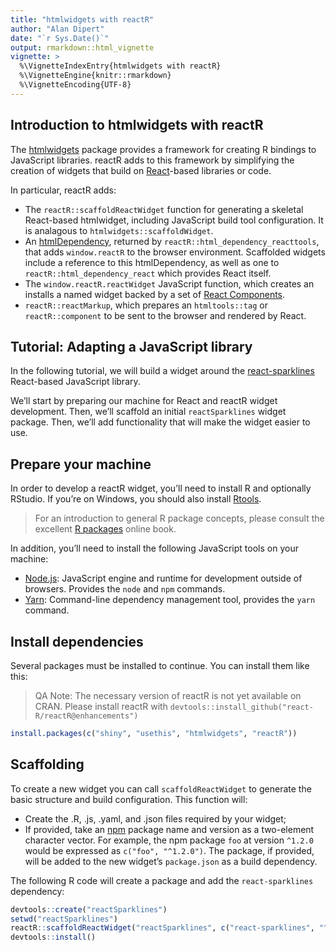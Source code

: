 ```yaml
---
title: "htmlwidgets with reactR"
author: "Alan Dipert"
date: "`r Sys.Date()`"
output: rmarkdown::html_vignette
vignette: >
  %\VignetteIndexEntry{htmlwidgets with reactR}
  %\VignetteEngine{knitr::rmarkdown}
  %\VignetteEncoding{UTF-8}
---
```


## Introduction to htmlwidgets with reactR

The [htmlwidgets](https://www.htmlwidgets.org) package provides a framework for creating R bindings to JavaScript libraries. reactR adds to this framework by simplifying the creation of widgets that build on [React](https://facebook.github.io/react/)-based libraries or code.

In particular, reactR adds:

* The `reactR::scaffoldReactWidget` function for generating a skeletal React-based htmlwidget, including JavaScript build tool configuration. It is analagous to `htmlwidgets::scaffoldWidget`.
* An [htmlDependency](https://shiny.rstudio.com/articles/packaging-javascript.html), returned by `reactR::html_dependency_reacttools`, that adds `window.reactR` to the browser environment. Scaffolded widgets include a reference to this htmlDependency, as well as one to `reactR::html_dependency_react` which provides React itself.
* The `window.reactR.reactWidget` JavaScript function, which creates an installs a named widget backed by a set of [React Components](https://reactjs.org/docs/react-component.html).
* `reactR::reactMarkup`, which prepares an `htmltools::tag` or `reactR::component` to be sent to the browser and rendered by React.

## Tutorial: Adapting a JavaScript library

In the following tutorial, we will build a widget around the [react-sparklines](https://reactjs.org/docs/react-component.html) React-based JavaScript library.

We'll start by preparing our machine for React and reactR widget development. Then, we'll scaffold an initial `reactSparklines` widget package. Then, we'll add functionality that will make the widget easier to use.

## Prepare your machine

In order to develop a reactR widget, you'll need to install R and optionally RStudio. If you're on Windows, you should also install [Rtools](https://cran.r-project.org/bin/windows/Rtools/).

> For an introduction to general R package concepts, please consult the excellent [R packages](http://r-pkgs.had.co.nz/) online book.

In addition, you'll need to install the following JavaScript tools on your machine:

* [Node.js](https://nodejs.org): JavaScript engine and runtime for development outside of browsers. Provides the `node` and `npm` commands.
* [Yarn](https://yarnpkg.com/en/): Command-line dependency management tool, provides the `yarn` command.

## Install dependencies

Several packages must be installed to continue. You can install them like this:

> QA Note: The necessary version of reactR is not yet available on CRAN. Please install reactR with `devtools::install_github("react-R/reactR@enhancements")`

```r
install.packages(c("shiny", "usethis", "htmlwidgets", "reactR"))
```

## Scaffolding

To create a new widget you can call `scaffoldReactWidget` to generate the basic structure and build configuration. This function will:

* Create the .R, .js, .yaml, and .json files required by your widget;
* If provided, take an [npm]() package name and version as a two-element character vector. For example, the npm package `foo` at version `^1.2.0` would be expressed as `c("foo", "^1.2.0")`. The package, if provided, will be added to the new widget's `package.json` as a build dependency.

The following R code will create a package and add the `react-sparklines` dependency:

```r
devtools::create("reactSparklines")
setwd("reactSparklines")
reactR::scaffoldReactWidget("reactSparklines", c("react-sparklines", "^1.7.0"))
devtools::install()
```
